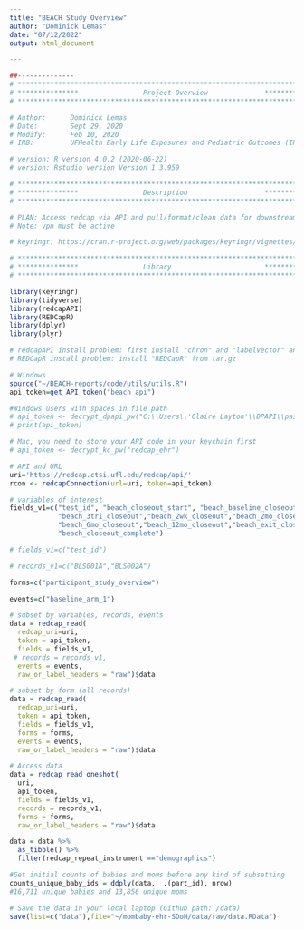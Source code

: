 ```yaml
---
title: "BEACH Study Overview"
author: "Dominick Lemas"
date: "07/12/2022"
output: html_document

---
```


```r
##-------------- 
# **************************************************************************** #
# ***************                Project Overview              *************** #
# **************************************************************************** #

# Author:      Dominick Lemas
# Date:        Sept 29, 2020 
# Modify:      Feb 10, 2020
# IRB:         UFHealth Early Life Exposures and Pediatric Outcomes (IRB201601899) 

# version: R version 4.0.2 (2020-06-22)
# version: Rstudio version Version 1.3.959 

# **************************************************************************** #
# ***************                Description                   *************** #
# **************************************************************************** #

# PLAN: Access redcap via API and pull/format/clean data for downstream analysis.
# Note: vpn must be active

# keyringr: https://cran.r-project.org/web/packages/keyringr/vignettes/Avoiding_plain_text_passwords_in_R_with_keyringr.html

```


```r

# **************************************************************************** #
# ***************                Library                       *************** #
# **************************************************************************** #

library(keyringr)
library(tidyverse)
library(redcapAPI)
library(REDCapR)
library(dplyr)
library(plyr)

# redcapAPI install problem: first install "chron" and "labelVector" and then "redcapapi" from tar.gz
# REDCapR install problem: install "REDCapR" from tar.gz 


```

```r
# Windows
source("~/BEACH-reports/code/utils/utils.R")
api_token=get_API_token("beach_api")
```

```r
#Windows users with spaces in file path
# api_token <- decrypt_dpapi_pw("C:\\Users\\'Claire Layton'\\DPAPI\\passwords\\DESKTOP-OEIJUDH\\redcap_ehr.txt")
# print(api_token)

```

```r
# Mac, you need to store your API code in your keychain first
# api_token <- decrypt_kc_pw("redcap_ehr")
```

```r
# API and URL
uri='https://redcap.ctsi.ufl.edu/redcap/api/'
rcon <- redcapConnection(url=uri, token=api_token)

# variables of interest
fields_v1=c("test_id", "beach_closeout_start", "beach_baseline_closeout",  
            "beach_3tri_closeout","beach_2wk_closeout","beach_2mo_closeout",
            "beach_6mo_closeout","beach_12mo_closeout","beach_exit_closeout",
            "beach_closeout_complete")

# fields_v1=c("test_id")

# records_v1=c("BLS001A","BLS002A")

forms=c("participant_study_overview")

events=c("baseline_arm_1")

# subset by variables, records, events 
data = redcap_read(
  redcap_uri=uri,
  token = api_token,
  fields = fields_v1,
 # records = records_v1,
  events = events,
  raw_or_label_headers = "raw")$data

# subset by form (all records) 
data = redcap_read(
  redcap_uri=uri,
  token = api_token,
  fields = fields_v1,
  forms = forms,
  events = events,
  raw_or_label_headers = "raw")$data

# Access data
data = redcap_read_oneshot(
  uri,
  api_token,
  fields = fields_v1,
  records = records_v1,
  forms = forms,
  raw_or_label_headers = "raw")$data

```


```r
data = data %>%
  as_tibble() %>%
  filter(redcap_repeat_instrument =="demographics") 

#Get initial counts of babies and moms before any kind of subsetting
counts_unique_baby_ids = ddply(data,  .(part_id), nrow)
#16,711 unique babies and 13,856 unique moms

# Save the data in your local laptop (Github path: /data)
save(list=c("data"),file="~/mombaby-ehr-SDoH/data/raw/data.RData")
```

